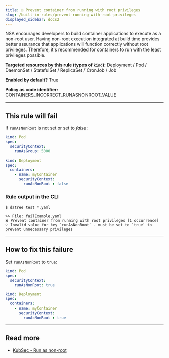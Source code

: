 ```yaml
---
title: ☑️ Prevent container from running with root privileges
slug: /built-in-rules/prevent-running-with-root-privileges
displayed_sidebar: docs2
---
```


NSA encourages developers to build container applications to execute as a non-root user. Having non-root execution integrated at build time provides better assurance that applications will function correctly without root privileges. Therefore, it's recommended for containers to run with the least privileges possible.

**Targeted resources by this rule (types of **`kind`**):** Deployment / Pod / DaemonSet / StatefulSet / ReplicaSet / CronJob / Job

**Enabled by default?** True

**Policy as code identifier:** CONTAINERS_INCORRECT_RUNASNONROOT_VALUE

---

## This rule will fail

If `runAsNonRoot` is not set or set to *false*:

```yaml
kind: Pod
spec:
  securityContext:
    runAsGroup: 5000
```

```yaml
kind: Deployment
spec:
  containers:
    - name: myContainer
      securityContext:
        runAsNonRoot : false
```

### Rule output in the CLI

```none
$ datree test *.yaml

>> File: failExample.yaml
❌ Prevent container from running with root privileges [1 occurrence]
💡 Invalid value for key `runAsNonRoot` - must be set to `true` to prevent unnecessary privileges
```

---

## How to fix this failure

Set `runAsNonRoot` to `true`:

```yaml
kind: Pod
spec:
  securityContext:
    runAsNonRoot: true
```

```yaml
kind: Deployment
spec:
  containers:
    - name: myContainer
      securityContext:
        runAsNonRoot : true
```

---

## Read more

- [KubSec - Run as non-root](https://kubesec.io/basics/containers-securitycontext-runasnonroot-true/)


